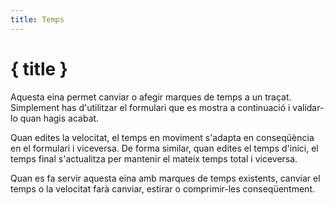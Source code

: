 ```yaml
---
title: Temps
---
```


<script>
</script>

# <CalendarClock size="24" class="inline-block" style="margin-bottom: 5px" /> { title }

Aquesta eina permet canviar o afegir marques de temps a un traçat.
Simplement has d'utilitzar el formulari que es mostra a continuació i validar-lo quan hagis acabat.

<div class="flex flex-row justify-center">
    <Time class="text-foreground p-3 border rounded-md shadow-lg" />
</div>

Quan edites la velocitat, el temps en moviment s'adapta en conseqüència en el formulari i viceversa.
De forma similar, quan edites el temps d'inici, el temps final s'actualitza per mantenir el mateix temps total i viceversa.

<DocsNote>

Quan es fa servir aquesta eina amb marques de temps existents, canviar el temps o la velocitat farà canviar, estirar o comprimir-les conseqüentment.

</DocsNote>
